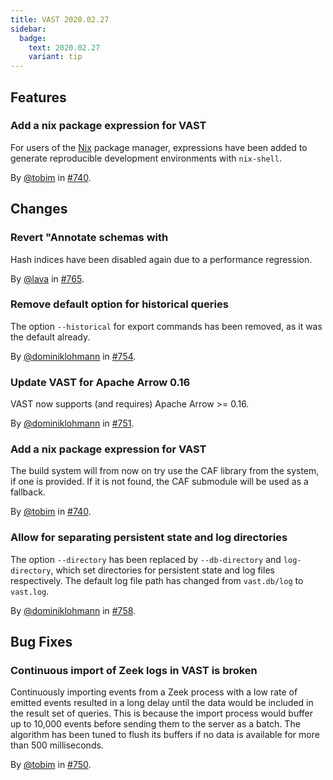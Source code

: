```yaml
---
title: VAST 2020.02.27
sidebar:
  badge:
    text: 2020.02.27
    variant: tip
---
```


## Features

### Add a nix package expression for VAST

For users of the [Nix](https://nixos.org/nix/) package manager, expressions have
been added to generate reproducible development environments with `nix-shell`.

By [@tobim](https://github.com/tobim) in [#740](https://github.com/tenzir/tenzir/pull/740).

## Changes

### Revert "Annotate schemas with

Hash indices have been disabled again due to a performance regression.

By [@lava](https://github.com/lava) in [#765](https://github.com/tenzir/tenzir/pull/765).

### Remove default option for historical queries

The option `--historical` for export commands has been removed, as it was the
 default already.

By [@dominiklohmann](https://github.com/dominiklohmann) in [#754](https://github.com/tenzir/tenzir/pull/754).

### Update VAST for Apache Arrow 0.16

VAST now supports (and requires) Apache Arrow >= 0.16.

By [@dominiklohmann](https://github.com/dominiklohmann) in [#751](https://github.com/tenzir/tenzir/pull/751).

### Add a nix package expression for VAST

The build system will from now on try use the CAF library from the system, if
one is provided. If it is not found, the CAF submodule will be used as a
fallback.

By [@tobim](https://github.com/tobim) in [#740](https://github.com/tenzir/tenzir/pull/740).

### Allow for separating persistent state and log directories

The option `--directory` has been replaced by `--db-directory` and
`log-directory`, which set directories for persistent state and log files
respectively. The default log file path has changed from `vast.db/log` to
`vast.log`.

By [@dominiklohmann](https://github.com/dominiklohmann) in [#758](https://github.com/tenzir/tenzir/pull/758).

## Bug Fixes

### Continuous import of Zeek logs in VAST is broken

Continuously importing events from a Zeek process with a low rate of emitted
events resulted in a long delay until the data would be included in the result
set of queries. This is because the import process would buffer up to 10,000
events before sending them to the server as a batch. The algorithm has been
tuned to flush its buffers if no data is available for more than 500
milliseconds.

By [@tobim](https://github.com/tobim) in [#750](https://github.com/tenzir/tenzir/pull/750).
